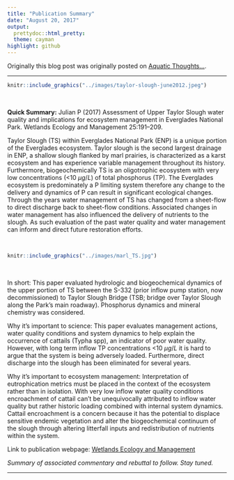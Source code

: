 ```yaml
---
title: "Publication Summary"
date: "August 20, 2017"
output: 
  prettydoc::html_pretty:
  theme: cayman
highlight: github
---
```

  
  Originally this blog post was originally posted on [Aquatic Thoughts...](https://wetlandbiogeochem.weebly.com/aquatic-thoughts). 

***

```r
knitr::include_graphics("../images/taylor-slough-june2012.jpeg")
```

<br>

**Quick Summary:** Julian P (2017) Assessment of Upper Taylor Slough water quality and implications for ecosystem management in Everglades National Park. Wetlands Ecology and Management 25:191–209.

Taylor Slough (TS) within Everglades National Park (ENP) is a unique portion of the Everglades ecosystem. Taylor slough is the second largest drainage in ENP, a shallow slough flanked by marl prairies, is characterized as a karst ecosystem and has experience variable management throughout its history. Furthermore, biogeochemically TS is an oligotrophic ecosystem with very low concentrations (<10 $\mu g/L$) of total phosphorus (TP). The Everglades ecosystem is predominately a P limiting system therefore any change to the delivery and dynamics of P can result in significant ecological changes. Through the years water management of TS has changed from a sheet-flow to direct discharge back to sheet-flow conditions. Associated changes in water management has also influenced the delivery of nutrients to the slough. As such evaluation of the past water quality and water management can inform and direct future restoration efforts. 

<br>

```r
knitr::include_graphics("../images/marl_TS.jpg")
```

<br>

In short: This paper evaluated hydrologic and biogeochemical dynamics of the upper portion of TS between the S-332 (prior inflow pump station, now decommissioned) to Taylor Slough Bridge (TSB; bridge over Taylor Slough along the Park’s main roadway). Phosphorus dynamics and mineral chemistry was considered.

Why it’s important to science: This paper evaluates management actions, water quality conditions and system dynamics to help explain the occurrence of cattails (Typha spp), an indicator of poor water quality. However, with long term inflow TP concentrations <10 $\mu g/L$ it is hard to argue that the system is being adversely loaded. Furthermore, direct discharge into the slough has been eliminated for several years.

Why it’s important to ecosystem management: Interpretation of eutrophication metrics must be placed in the context of the ecosystem rather than in isolation. With very low inflow water quality conditions encroachment of cattail can’t be unequivocally attributed to inflow water quality but rather historic loading combined with internal system dynamics. Cattail encroachment is a concern because it has the potential to displace sensitive endemic vegetation and alter the biogeochemical continuum of the slough through altering litterfall inputs and redistribution of nutrients within the system. 

Link to publication webpage: [Wetlands Ecology and Management](https://link.springer.com/article/10.1007/s11273-016-9509-8)

_Summary of associated commentary and rebuttal to follow. Stay tuned._

***